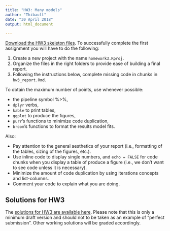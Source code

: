 ```yaml
---
title: "HW3: Many models"
author: "Thibault"
date: "30 April 2018"
output: html_document

---
```


[Download the HW3 skeleton files](https://raw.githubusercontent.com/tvatter/dsfba_2018/master/data/dsfba_homework3_skeleton.zip). To successfully complete the first assignment you
will have to do the following:

1. Create a new project with the name `homework3.Rproj`.
2. Organize the files in the right folders to provide ease of building a final report.
3. Following the instructions below, complete missing code in chunks in `hw3_report.Rmd`. 

To obtain the maximum number of points, use whenever possible:

* the pipeline symbol %>%,
* `dplyr` verbs,
* `kable` to print tables,
* `ggplot` to produce the figures,
* `purr`'s functions to minimize code duplication,
* `broom`'s functions to format the results model fits.

Also: 

* Pay attention to the general aesthetics of your report (i.e., formatting of 
the tables, sizing of the figures, etc.). 
* Use inline code to display single numbers, and `echo = FALSE` for code chunks when you display 
a table of produce a figure (i.e., we don't want to see code unless it is necessary).
* Minimize the amount of code duplication by using iterations concepts and list-columns.
* Comment your code to explain what you are doing.

## Solutions for HW3

The [solutions for HW3 are available here](https://raw.githubusercontent.com/tvatter/dsfba_2018/master/data/dsfba_homework3_solution.zip).
Please note that this is only a minimum draft version and should not to be taken as an example of "perfect submission". 
Other working solutions will be graded accordingly. 

